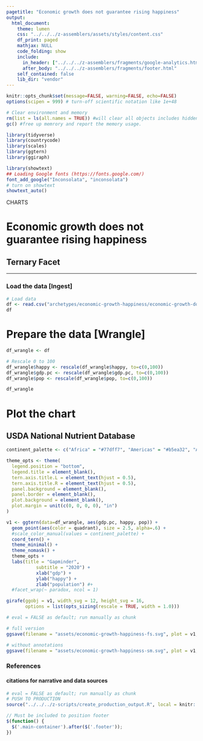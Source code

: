 ```yaml
---
pagetitle: "Economic growth does not guarantee rising happiness"
output:
  html_document:
    theme: lumen
    css: "../../../z-assemblers/assets/styles/content.css"
    df_print: paged
    mathjax: NULL
    code_folding: show
    include:
      in_header: ["../../../z-assemblers/fragments/google-analytics.html", "../../../z-assemblers/fragments/header.html"]
      after_body: "../../../z-assemblers/fragments/footer.html"
    self_contained: false
    lib_dir: "vendor"
---
```


```r

knitr::opts_chunk$set(message=FALSE, warning=FALSE, echo=FALSE)
options(scipen = 999) # turn-off scientific notation like 1e+48

# Clear environment and memory
rm(list = ls(all.names = TRUE)) #will clear all objects includes hidden objects.
gc() #free up memrory and report the memory usage.

library(tidyverse)
library(countrycode)
library(scales)
library(ggtern)
library(ggiraph)

library(showtext)
## Loading Google fonts (https://fonts.google.com/)
font_add_google("Inconsolata", "inconsolata")
# turn on showtext
showtext_auto()

```

<div class="activity">
CHARTS
</div>

# Economic growth does not guarantee rising happiness
## Ternary Facet

***

### Load the data [Ingest]

```r

# Load data
df <- read.csv("archetypes/economic-growth-happiness/economic-growth-does-not-guarantee-rising-happiness.csv", header = TRUE, stringsAsFactors = FALSE)
df

```

# Prepare the data [Wrangle]

```r

df_wrangle <- df

# Rescale 0 to 100
df_wrangle$happy <- rescale(df_wrangle$happy, to=c(0,100))
df_wrangle$gdp.pc <- rescale(df_wrangle$gdp.pc, to=c(0,100))
df_wrangle$pop <- rescale(df_wrangle$pop, to=c(0,100))

df_wrangle

```

# Plot the chart
## USDA National Nutrient Database

```r

continent_palette <- c("Africa" = "#77dff7", "Americas" = "#b5ea32", "Asia" = "#ff5973", "Europe" = "#ffe800", "Oceania" = "#ff5973")

theme_opts <- theme(
  legend.position = "bottom",
  legend.title = element_blank(),
  tern.axis.title.L = element_text(hjust = 0.5),
  tern.axis.title.R = element_text(hjust = 0.5),
  panel.background = element_blank(),
  panel.border = element_blank(),
  plot.background = element_blank(),
  plot.margin = unit(c(0, 0, 0, 0), "in")
)

v1 <- ggtern(data=df_wrangle, aes(gdp.pc, happy, pop)) + 
  geom_point(aes(color = quadrant), size = 2.5, alpha=.6) + 
  #scale_color_manual(values = continent_palette) +
  coord_tern() +
  theme_minimal() +
  theme_nomask() +
  theme_opts +
  labs(title = "Gapminder", 
           subtitle = "2020") +
           xlab("gdp") + 
           ylab("happy") +
           zlab("population") #+
  #facet_wrap(~ paradox, ncol = 1)

girafe(ggobj = v1, width_svg = 12, height_svg = 16,
       options = list(opts_sizing(rescale = TRUE, width = 1.0)))

```


```r

# eval = FALSE as default; run manually as chunk

# full version
ggsave(filename = "assets/economic-growth-happiness-fs.svg", plot = v1, width=1280/72, height=720/72)

# without annotations
ggsave(filename = "assets/economic-growth-happiness-sm.svg", plot = v1, width=4, height=2.25)

```


### References
#### citations for narrative and data sources



```r

# eval = FALSE as default; run manually as chunk
# PUSH TO PRODUCTION
source("../../../z-scripts/create_production_output.R", local = knitr::knit_global())

```


```js

// Must be included to position footer
$(function() {
  $('.main-container').after($('.footer'));
})

```

